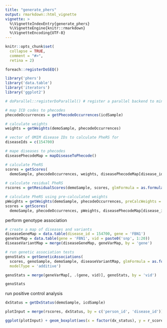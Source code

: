 ```yaml
---
title: "generate_phers"
output: rmarkdown::html_vignette
vignette: >
  %\VignetteIndexEntry{generate_phers}
  %\VignetteEngine{knitr::rmarkdown}
  %\VignetteEncoding{UTF-8}
---
```


```r
knitr::opts_chunk$set(
  collapse = TRUE,
  comment = "#>",
  retina = 2)

foreach::registerDoSEQ()
```

```r
library('phers')
library('data.table')
library('iterators')
library('ggplot2')

# doParallel::registerDoParallel() # register a parallel backend to minimize runtime
```

```r
# map ICD codes to phecodes
phecodeOccurrences = getPhecodeOccurrences(icdSample)

# calculate weights 
weights = getWeights(demoSample, phecodeOccurrences)

# vector of OMIM disease IDs to calculate PheRS for
diseaseIds = c(154700)

# mape diseases to phecodes
diseasePhecodeMap = mapDiseaseToPhecode()

# calculate PheRS
scores = getScores(
  demoSample, phecodeOccurrences, weights, diseasePhecodeMap[disease_id %in% diseaseIds])
 
# calculate residual PheRS
rscores = getResidualScores(demoSample, scores, glmFormula = as.formula(~ sex))

# calculate PheRS using pre-calculated weights
pWeights = getWeights(demoSample, phecodeOccurrences, preCalcWeights = TRUE)
scores = getScores(
  demoSample, phecodeOccurrences, pWeights, diseasePhecodeMap[disease_id == diseaseIds])
```

perform genotype association 
```r
# create a map of diseases and variants
diseaseGeneMap = data.table(disease_id = 154700, gene = 'FBN1')
geneVarMap = data.table(gene = 'FBN1', vid = paste0('snp', 1:20))
diseaseVariantMap = merge(diseaseGeneMap, geneVarMap, by = 'gene')

# run genetic association tests
genoStats = getGeneticAssociations(
  scores, genoSample, demoSample, diseaseVariantMap, glmFormula = as.formula(~ sex), 
  modelType = 'additive')

genoStats = merge(geneVarMap[, .(gene, vid)], genoStats, by = 'vid')

genoStats
```


run positive control analysis
```r
dxStatus = getDxStatus(demoSample, icdSample)

plotInput = merge(rscores, dxStatus, by = c('person_id', 'disease_id'))

ggplot(plotInput) + geom_boxplot(aes(x = factor(dx_status), y = r_score))
```
